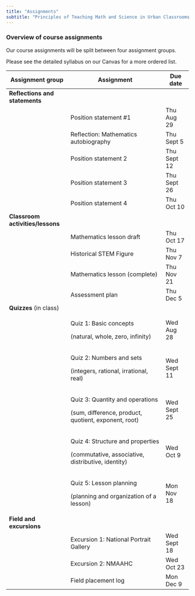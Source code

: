 ```yaml
---
title: "Assignments"
subtitle: "Principles of Teaching Math and Science in Urban Classrooms II (Grades 4-6)"
---
```


### **Overview of course assignments**

Our course assignments will be split between four assignment groups.

Please see the detailed syllabus on our Canvas for a more ordered list.

+----------------------------------+------------------------------------------------------+--------------+
| Assignment group                 | Assignment                                           | Due date     |
+==================================+======================================================+==============+
| **Reflections and statements**   |                                                      |              |
+----------------------------------+------------------------------------------------------+--------------+
|                                  | Position statement #1                                | Thu Aug 29   |
+----------------------------------+------------------------------------------------------+--------------+
|                                  | Reflection: Mathematics autobiography                | Thu Sept 5   |
+----------------------------------+------------------------------------------------------+--------------+
|                                  | Position statement 2                                 | Thu Sept 12  |
+----------------------------------+------------------------------------------------------+--------------+
|                                  | Position statement 3                                 | Thu Sept 26  |
+----------------------------------+------------------------------------------------------+--------------+
|                                  | Position statement 4                                 | Thu Oct 10   |
+----------------------------------+------------------------------------------------------+--------------+
| **Classroom activities/lessons** |                                                      |              |
+----------------------------------+------------------------------------------------------+--------------+
|                                  | Mathematics lesson draft                             | Thu Oct 17   |
+----------------------------------+------------------------------------------------------+--------------+
|                                  | Historical STEM Figure                               | Thu Nov 7    |
+----------------------------------+------------------------------------------------------+--------------+
|                                  | Mathematics lesson (complete)                        | Thu Nov 21   |
+----------------------------------+------------------------------------------------------+--------------+
|                                  | Assessment plan                                      | Thu Dec 5    |
+----------------------------------+------------------------------------------------------+--------------+
| **Quizzes** (in class)           |                                                      |              |
+----------------------------------+------------------------------------------------------+--------------+
|                                  | Quiz 1: Basic concepts                               | Wed Aug 28   |
|                                  |                                                      |              |
|                                  | (natural, whole, zero, infinity)                     |              |
+----------------------------------+------------------------------------------------------+--------------+
|                                  | Quiz 2: Numbers and sets                             | Wed Sept 11  |
|                                  |                                                      |              |
|                                  | (integers, rational, irrational, real)               |              |
+----------------------------------+------------------------------------------------------+--------------+
|                                  | Quiz 3: Quantity and operations                      | Wed Sept 25  |
|                                  |                                                      |              |
|                                  | (sum, difference, product, quotient, exponent, root) |              |
+----------------------------------+------------------------------------------------------+--------------+
|                                  | Quiz 4: Structure and properties                     | Wed Oct 9    |
|                                  |                                                      |              |
|                                  | (commutative, associative, distributive, identity)   |              |
+----------------------------------+------------------------------------------------------+--------------+
|                                  | Quiz 5: Lesson planning                              | Mon Nov 18   |
|                                  |                                                      |              |
|                                  | (planning and organization of a lesson)              |              |
+----------------------------------+------------------------------------------------------+--------------+
| **Field and excursions**         |                                                      |              |
+----------------------------------+------------------------------------------------------+--------------+
|                                  | Excursion 1: National Portrait Gallery               | Wed Sept 18  |
+----------------------------------+------------------------------------------------------+--------------+
|                                  | Excursion 2: NMAAHC                                  | Wed Oct 23   |
+----------------------------------+------------------------------------------------------+--------------+
|                                  | Field placement log                                  | Mon Dec 9    |
+----------------------------------+------------------------------------------------------+--------------+
